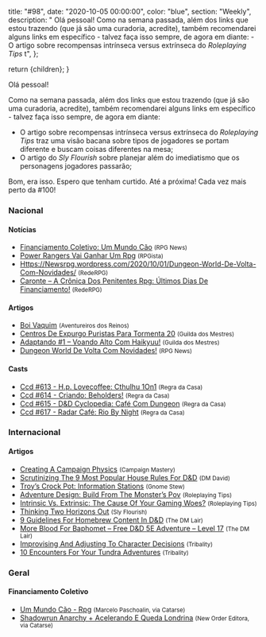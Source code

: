 
  title: "#98",
  date: "2020-10-05 00:00:00",
  color: "blue",
  section: "Weekly",
  description:
    "    Olá pessoal!    Como na semana passada, além dos links que estou trazendo (que já são uma curadoria, acredite), também recomendarei alguns links em específico - talvez faça isso sempre, de agora em diante:    - O artigo sobre recompensas intrínseca versus extrínseca do *Roleplaying Tips* t",
};

  return <InternalLayout meta={meta}>{children}</InternalLayout>;
}

Olá pessoal!

Como na semana passada, além dos links que estou trazendo (que já são uma curadoria, acredite), também recomendarei alguns links em específico - talvez faça isso sempre, de agora em diante:

- O artigo sobre recompensas intrínseca versus extrínseca do _Roleplaying Tips_ traz uma visão bacana sobre tipos de jogadores se portam diferente e buscam coisas diferentes na mesa;
- O artigo do _Sly Flourish_ sobre planejar além do imediatismo que os personagens jogadores passarão;

Bom, era isso. Espero que tenham curtido. Até a próxima! Cada vez mais perto da #100!

### Nacional

#### Notícias

- [Financiamento Coletivo: Um Mundo Cão] <small>(RPG News)</small>
- [Power Rangers Vai Ganhar Um Rpg] <small>(RPGista)</small>
- [Https://Newsrpg.wordpress.com/2020/10/01/Dungeon-World-De-Volta-Com-Novidades/] <small>(RedeRPG)</small>
- [Caronte – A Crônica Dos Penitentes Rpg: Últimos Dias De Financiamento!] <small>(RedeRPG)</small>

#### Artigos

- [Boi Vaquim] <small>(Aventureiros dos Reinos)</small>
- [Centros De Expurgo Puristas Para Tormenta 20] <small>(Guilda dos Mestres)</small>
- [Adaptando #1 – Voando Alto Com Haikyuu!] <small>(Guilda dos Mestres)</small>
- [Dungeon World De Volta Com Novidades!] <small>(RPG News)</small>

#### Casts

- [Ccd #613 - H.p. Lovecoffee: Cthulhu 1On1] <small>(Regra da Casa)</small>
- [Ccd #614 - Criando: Beholders!] <small>(Regra da Casa)</small>
- [Ccd #615 - D&amp;D Cyclopedia: Café Com Dungeon] <small>(Regra da Casa)</small>
- [Ccd #617 - Radar Café: Rio By Night] <small>(Regra da Casa)</small>

### Internacional

#### Artigos

- [Creating A Campaign Physics] <small>(Campaign Mastery)</small>
- [Scrutinizing The 9 Most Popular House Rules For D&amp;D] <small>(DM David)</small>
- [Troy’s Crock Pot: Information Stations] <small>(Gnome Stew)</small>
- [Adventure Design: Build From The Monster’s Pov] <small>(Roleplaying Tips)</small>
- [Intrinsic Vs. Extrinsic: The Cause Of Your Gaming Woes?] <small>(Roleplaying Tips)</small>
- [Thinking Two Horizons Out] <small>(Sly Flourish)</small>
- [9 Guidelines For Homebrew Content In D&amp;D] <small>(The DM Lair)</small>
- [More Blood For Baphomet – Free D&amp;D 5E Adventure – Level 17] <small>(The DM Lair)</small>
- [Improvising And Adjusting To Character Decisions] <small>(Tribality)</small>
- [10 Encounters For Your Tundra Adventures] <small>(Tribality)</small>

### Geral

#### Financiamento Coletivo

- [Um Mundo Cão - Rpg] <small>(Marcelo Paschoalin, via Catarse)</small>
- [Shadowrun Anarchy + Acelerando E Queda Londrina] <small>(New Order Editora, via Catarse)</small>

[centros de expurgo puristas para tormenta 20]: http://guildadosmestres.com.br/2020/09/28/centros-de-expurgo-puristas-para-tormenta-20/
[scrutinizing the 9 most popular house rules for d&amp;d]: https://dmdavid.com/tag/scrutinizing-the-9-most-popular-house-rules-for-dd/
[ccd #613 - h.p. lovecoffee: cthulhu 1on1]: https://regradacasa.podbean.com/e/ccd-613-hp-lovecoffee-cthulhu-1on1/
[9 guidelines for homebrew content in d&amp;d]: https://www.thedmlair.com/2020/09/29/9-guidelines-for-homebrew-content-in-dd/
[improvising and adjusting to character decisions]: https://www.tribality.com/2020/09/29/improvising-and-adjusting-to-character-decisions/
[adventure design: build from the monster’s pov]: https://www.roleplayingtips.com/adventure-building-campaigns/adventure-design-build-from-the-monsters-pov/
[intrinsic vs. extrinsic: the cause of your gaming woes?]: https://www.roleplayingtips.com/running-games/intrinsic-vs-extrinsic-the-cause-of-your-gaming-woes/
[ccd #614 - criando: beholders!]: https://regradacasa.podbean.com/e/ccd-614-criando-beholders/
[10 encounters for your tundra adventures]: https://www.tribality.com/2020/09/30/10-encounters-for-your-tundra-adventures/
[dungeon world de volta com novidades!]: https://newsrpg.wordpress.com/2020/10/01/dungeon-world-de-volta-com-novidades/
[https://newsrpg.wordpress.com/2020/10/01/dungeon-world-de-volta-com-novidades/]: https://www.rederpg.com.br/2020/09/30/shadowrun-anarchy-ultimos-dias-de-financiamento-coletivo/
[shadowrun anarchy + acelerando e queda londrina]: https://www.catarse.me/shadowrun_anarchy
[ccd #615 - d&amp;d cyclopedia: café com dungeon]: https://regradacasa.podbean.com/e/ccd-615-dd-cyclopedia-cafe-com-dungeon/
[adaptando #1 – voando alto com haikyuu!]: http://guildadosmestres.com.br/2020/10/02/voando-alto-com-haikyuu/
[power rangers vai ganhar um rpg]: https://rpgista.com.br/2020/10/02/power-rangers-vai-ganhar-um-rpg
[caronte – a crônica dos penitentes rpg: últimos dias de financiamento!]: https://www.rederpg.com.br/2020/10/02/caronte-a-cronica-dos-penitentes-rpg-ultimos-dias-de-financiamento/
[more blood for baphomet – free d&amp;d 5e adventure – level 17]: https://www.thedmlair.com/2020/10/03/more-blood-for-baphomet-free-dd-5e-adventure-level-17/
[boi vaquim]: https://aventureirosdosreinos.com/boi-vaquim/
[thinking two horizons out]: https://slyflourish.com/thinking_two_horizons_out.html
[financiamento coletivo: um mundo cão]: https://newsrpg.wordpress.com/2020/10/05/financiamento-coletivo-um-mundo-cao/
[um mundo cão - rpg]: https://www.catarse.me/umc
[troy’s crock pot: information stations]: https://gnomestew.com/troys-crock-pot-information-stations/
[ccd #617 - radar café: rio by night]: https://regradacasa.podbean.com/e/ccd-617-radar-cafe-rio-by-night/
[creating a campaign physics]: http://www.campaignmastery.com/blog/creating-campaign-physics/

